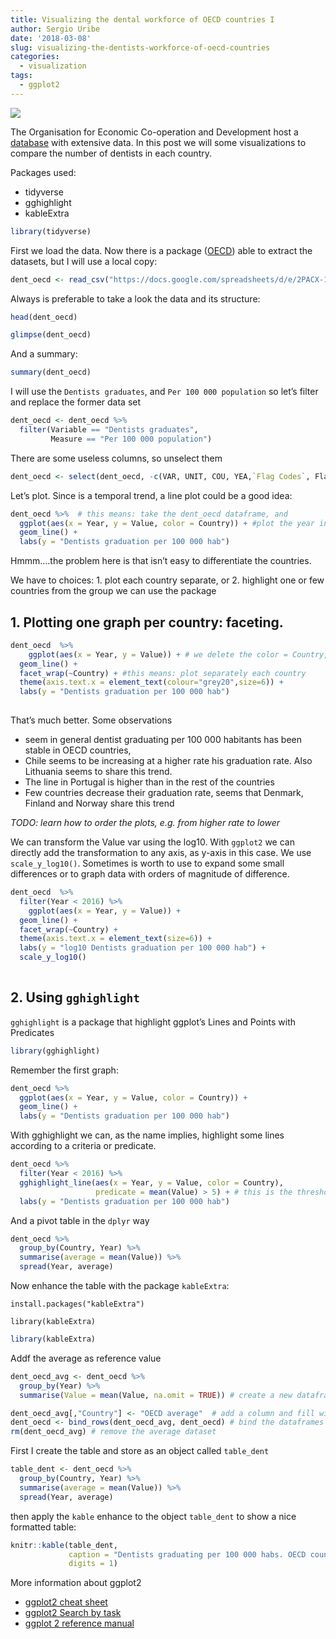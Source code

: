 ```yaml
---
title: Visualizing the dental workforce of OECD countries I
author: Sergio Uribe
date: '2018-03-08'
slug: visualizing-the-dentists-workforce-of-oecd-countries
categories:
  - visualization
tags:
  - ggplot2
---
```

![](/img/dentists_oecd.jpg)

The Organisation for Economic Co-operation and Development host a [database](https://data.oecd.org/) with extensive data. In this post we will some visualizations to compare the number of dentists in each country. 

Packages used: 

  - tidyverse
  - gghighlight
  - kableExtra

```r
library(tidyverse)
```


First we load the data. Now there is a package ([OECD](https://cran.r-project.org/web/packages/OECD/index.html)) able to extract the datasets, but I will use a local copy: 

```r
dent_oecd <- read_csv("https://docs.google.com/spreadsheets/d/e/2PACX-1vStv7Pr69DtRKv6Nw6gVBep8hbT3pEeO6B1vNwxK_1DUHgpoTgbuRpZ4SvgtHFQnBZJVGeeQVyRuXZl/pub?gid=1330297229&single=true&output=csv")
```
Always is preferable to take a look the data and its structure: 

```r
head(dent_oecd)
```
```r
glimpse(dent_oecd)
```

And a summary: 

```r
summary(dent_oecd)
```



I will use the `Dentists graduates`, and `Per 100 000 population` so let's filter and replace the former data set

```r
dent_oecd <- dent_oecd %>% 
  filter(Variable == "Dentists graduates", 
         Measure == "Per 100 000 population")
```


There are some useless columns, so unselect them

```r
dent_oecd <- select(dent_oecd, -c(VAR, UNIT, COU, YEA,`Flag Codes`, Flags))
```

Let's plot. Since is a temporal trend, a line plot could be a good idea: 
```r
dent_oecd %>%  # this means: take the dent_oecd dataframe, and
  ggplot(aes(x = Year, y = Value, color = Country)) + #plot the year in the X axis, the value in the y axis and color the lines per country
  geom_line() + 
  labs(y = "Dentists graduation per 100 000 hab")
```

Hmmm....the problem here is that isn't easy to differentiate the countries. 

We have to choices: 
  1. plot each country separate, or
  2. highlight one or few countries from the group we can use the package
  
## 1. Plotting one graph per country: faceting.
```r
dent_oecd  %>% 
    ggplot(aes(x = Year, y = Value)) + # we delete the color = Country, since is not necessary
  geom_line() + 
  facet_wrap(~Country) + #this means: plot separately each country 
  theme(axis.text.x = element_text(colour="grey20",size=6)) + 
  labs(y = "Dentists graduation per 100 000 hab")
  
```

That's much better. Some observations 

  - seem in general dentist graduating per 100 000 habitants has been stable in OECD countries, 
  - Chile seems to be increasing at a higher rate his graduation rate. Also Lithuania seems to share this trend.
   - The line in Portugal is higher than in the rest of the countries
   - Few countries decrease their graduation rate, seems that Denmark, Finland and Norway share this trend


_TODO: learn how to order the plots, e.g. from higher rate to lower _

We can transform the Value var using the log10. With `ggplot2` we can directly add the transformation to any axis, as y-axis in this case. We use `scale_y_log10()`. Sometimes is worth to use to expand some small differences or to graph data with orders of magnitude of difference. 

```r
dent_oecd  %>% 
  filter(Year < 2016) %>% 
    ggplot(aes(x = Year, y = Value)) + 
  geom_line() + 
  facet_wrap(~Country) + 
  theme(axis.text.x = element_text(size=6)) + 
  labs(y = "log10 Dentists graduation per 100 000 hab") + 
  scale_y_log10()
  
```

## 2. Using `gghighlight`
`gghighlight` is a package that highlight ggplot's Lines and Points with Predicates

```r
library(gghighlight)
```

Remember the first graph: 

```r
dent_oecd %>%  
  ggplot(aes(x = Year, y = Value, color = Country)) + 
  geom_line() + 
  labs(y = "Dentists graduation per 100 000 hab")
```

With gghighlight we can, as the name implies, highlight some lines according to a criteria or predicate. 

```r
dent_oecd %>% 
  filter(Year < 2016) %>% 
  gghighlight_line(aes(x = Year, y = Value, color = Country), 
                   predicate = mean(Value) > 5) + # this is the threshold
  labs(y = "Dentists graduation per 100 000 hab") 
```


And a pivot table in the `dplyr` way
```r
dent_oecd %>% 
  group_by(Country, Year) %>% 
  summarise(average = mean(Value)) %>% 
  spread(Year, average)
```

Now enhance the table with the package `kableExtra`: 

`install.packages("kableExtra")`

`library(kableExtra)`

```r
library(kableExtra)
```
Addf the average as reference value


```r
dent_oecd_avg <- dent_oecd %>% 
  group_by(Year) %>% 
  summarise(Value = mean(Value, na.omit = TRUE)) # create a new dataframe with the average per year  

dent_oecd_avg[,"Country"] <- "OECD average"  # add a column and fill with a string
dent_oecd <- bind_rows(dent_oecd_avg, dent_oecd) # bind the dataframes by columns
rm(dent_oecd_avg) # remove the average dataset

```

First I create the table and store as an object called `table_dent`
```r
table_dent <- dent_oecd %>% 
  group_by(Country, Year) %>% 
  summarise(average = mean(Value)) %>% 
  spread(Year, average) 
```

then apply the `kable` enhance to the object `table_dent` to show a nice formatted table: 

```r
knitr::kable(table_dent, 
             caption = "Dentists graduating per 100 000 habs. OECD countries", 
             digits = 1)
```

More information about ggplot2

 - [ggplot2 cheat sheet](https://www.rstudio.com/wp-content/uploads/2015/03/ggplot2-cheatsheet.pdf)
 - [ggplot2 Search by task](https://www.computerworld.com/article/2935394/business-intelligence/my-ggplot2-cheat-sheet-search-by-task.html)
 - [ggplot 2 reference manual](http://ggplot2.tidyverse.org/reference/)